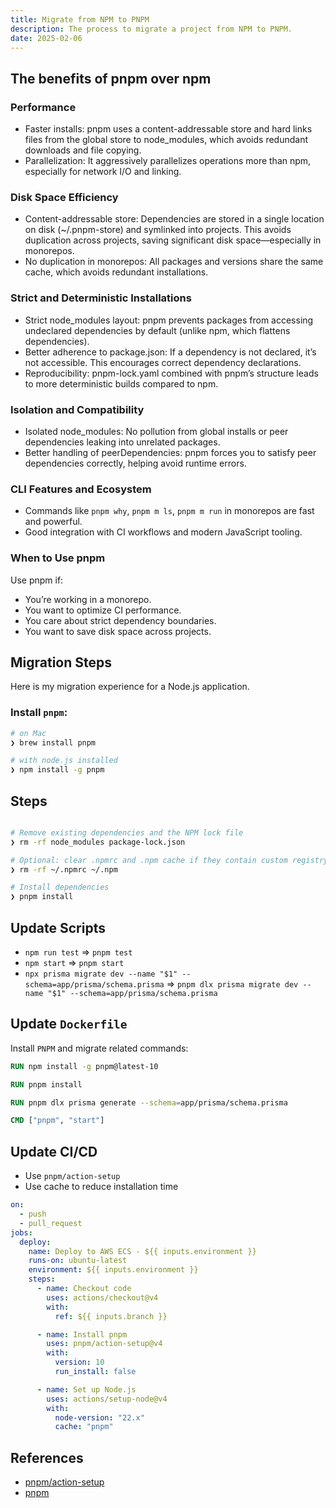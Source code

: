 ```yaml
---
title: Migrate from NPM to PNPM
description: The process to migrate a project from NPM to PNPM.
date: 2025-02-06
---
```


## The benefits of pnpm over npm

### Performance

-	Faster installs: pnpm uses a content-addressable store and hard links files from the global store to node_modules, which avoids redundant downloads and file copying.
-	Parallelization: It aggressively parallelizes operations more than npm, especially for network I/O and linking.


### Disk Space Efficiency

- Content-addressable store: Dependencies are stored in a single location on disk (~/.pnpm-store) and symlinked into projects. This avoids duplication across projects, saving significant disk space—especially in monorepos.
- No duplication in monorepos: All packages and versions share the same cache, which avoids redundant installations.


### Strict and Deterministic Installations

-	Strict node_modules layout: pnpm prevents packages from accessing undeclared dependencies by default (unlike npm, which flattens dependencies).
-	Better adherence to package.json: If a dependency is not declared, it’s not accessible. This encourages correct dependency declarations.
-	Reproducibility: pnpm-lock.yaml combined with pnpm’s structure leads to more deterministic builds compared to npm.

### Isolation and Compatibility

-	Isolated node_modules: No pollution from global installs or peer dependencies leaking into unrelated packages.
-	Better handling of peerDependencies: pnpm forces you to satisfy peer dependencies correctly, helping avoid runtime errors.

### CLI Features and Ecosystem

-	Commands like `pnpm why`, `pnpm m ls`, `pnpm m run` in monorepos are fast and powerful.
-	Good integration with CI workflows and modern JavaScript tooling.

### When to Use pnpm

Use pnpm if:

-	You’re working in a monorepo.
-	You want to optimize CI performance.
-	You care about strict dependency boundaries.
-	You want to save disk space across projects.

## Migration Steps

Here is my migration experience for a Node.js application.

### Install `pnpm`:

```sh
# on Mac
❯ brew install pnpm

# with node.js installed
❯ npm install -g pnpm
```

## Steps

```sh

# Remove existing dependencies and the NPM lock file
❯ rm -rf node_modules package-lock.json

# Optional: clear .npmrc and .npm cache if they contain custom registry settings
❯ rm -rf ~/.npmrc ~/.npm

# Install dependencies
❯ pnpm install
```

## Update Scripts

- `npm run test` => `pnpm test`
- `npm start` => `pnpm start`
- `npx prisma migrate dev --name "$1" --schema=app/prisma/schema.prisma` => `pnpm dlx prisma migrate dev --name "$1" --schema=app/prisma/schema.prisma`

## Update `Dockerfile`

Install `PNPM` and migrate related commands:

```Dockerfile
RUN npm install -g pnpm@latest-10

RUN pnpm install

RUN pnpm dlx prisma generate --schema=app/prisma/schema.prisma

CMD ["pnpm", "start"]

```

## Update CI/CD

- Use `pnpm/action-setup`
- Use cache to reduce installation time

```yml
on:
  - push
  - pull_request
jobs:
  deploy:
    name: Deploy to AWS ECS - ${{ inputs.environment }}
    runs-on: ubuntu-latest
    environment: ${{ inputs.environment }}
    steps:
      - name: Checkout code
        uses: actions/checkout@v4
        with:
          ref: ${{ inputs.branch }}

      - name: Install pnpm
        uses: pnpm/action-setup@v4
        with:
          version: 10
          run_install: false

      - name: Set up Node.js
        uses: actions/setup-node@v4
        with:
          node-version: "22.x"
          cache: "pnpm"      
```

## References

- [pnpm/action-setup](https://github.com/pnpm/action-setup)
- [pnpm](https://pnpm.io)